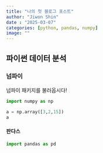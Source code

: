 ```yaml
---
title: "나의 첫 블로그 포스트"
author: "Jiwon Shin"
date : "2025-03-07"
categories: [python, pandas, numpy]
image: ""
---
```


## 파이썬 데이터 분석

### 넘파이

넘파이 패키지를 불러옵시다!

```python
import numpy as np

a = np.array([3,2,15])
a
```

#### 판다스
```python
import pandas as pd


```

